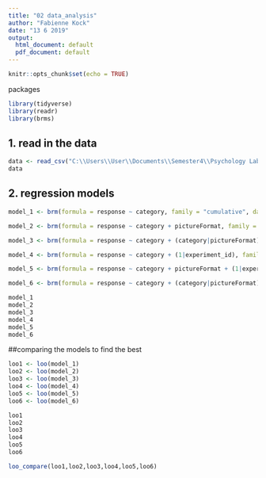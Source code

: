 ```yaml
---
title: "02 data_analysis"
author: "Fabienne Kock"
date: "13 6 2019"
output:
  html_document: default
  pdf_document: default
---
```


```r
knitr::opts_chunk$set(echo = TRUE)
```


packages
```r
library(tidyverse)
library(readr)
library(brms)
```

## 1. read in the data
```r
data <- read_csv("C:\\Users\\User\\Documents\\Semester4\\Psychology Lab\\XPLabFinal\\data\\01 pilot\\S1_data_clean.csv")
data
```

## 2. regression models
```r
model_1 <- brm(formula = response ~ category, family = "cumulative", data = data)
```
```r
model_2 <- brm(formula = response ~ category + pictureFormat, family = "cumulative", data = data)
```
```r
model_3 <- brm(formula = response ~ category + (category|pictureFormat), family = "cumulative", data = data)
```
```r
model_4 <- brm(formula = response ~ category + (1|experiment_id), family = "cumulative", data = data)
```
```r
model_5 <- brm(formula = response ~ category + pictureFormat + (1|experiment_id), family = "cumulative", data = data)
```
```r
model_6 <- brm(formula = response ~ category + (category|pictureFormat) + (1|experiment_id), family = "cumulative", data = data)
```
```r
model_1
model_2
model_3
model_4
model_5
model_6
```

##comparing the models to find the best
```r
loo1 <- loo(model_1)
loo2 <- loo(model_2)
loo3 <- loo(model_3)
loo4 <- loo(model_4)
loo5 <- loo(model_5)
loo6 <- loo(model_6)
```
```r
loo1
loo2
loo3
loo4
loo5
loo6
```
```r
loo_compare(loo1,loo2,loo3,loo4,loo5,loo6)
```

